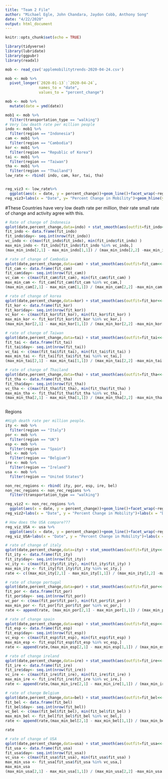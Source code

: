 ```yaml
---
title: "Team 2 File"
author: "Michael Egle, John Chandara, Jaydon Cobb, Anthony Song"
date: "4/22/2020"
output: html_document
---
```


```r
knitr::opts_chunk$set(echo = TRUE)
```

```r
library(tidyverse)
library(lubridate)
library(ggpubr)
library(readxl)

```


```r
mob <- read_csv('applemobilitytrends-2020-04-24.csv')

```

```r
mob <- mob %>%
  pivot_longer(`2020-01-13`:`2020-04-24`,
               names_to = "date",
               values_to = "percent_change")
```

```r
mob <- mob %>%
  mutate(date = ymd(date))
```



```r

mob1 <- mob %>%
  filter(transportation_type == "walking")
# Very low death rate per million people
indo <- mob1 %>%
  filter(region == "Indonesia")
cam <- mob1 %>%
  filter(region == "Cambodia")
kor <- mob1 %>%
  filter(region == "Republic of Korea")
tai <- mob1 %>%
  filter(region == "Taiwan")
tha <- mob1 %>%
  filter(region == "Thailand")
low_rate <- rbind( indo, cam, kor, tai, tha)


reg_viz3 <- low_rate%>%
  ggplot(aes(x = date, y = percent_change))+geom_line()+facet_wrap(~region)+geom_smooth()+ylim(0,200)
reg_viz3+labs(x = "Date", y= "Percent Change in Mobility")+geom_hline(yintercept = 125, linetype = "dashed", color = "red")

```

#These Countries have very low death rate per million, their rate small rate of change and activity agree with this. 
```r
# Rate of change of Indonesia
qplot(date,percent_change,data=indo) + stat_smooth(aes(outfit=fit_indo<<-..y..))
fit_indo <- data.frame(fit_indo)
fit_indo$day<- seq.int(nrow(fit_indo))
vc_indo <- c(max(fit_indo$fit_indo), min(fit_indo$fit_indo) )
max_min_indo <- fit_indo[fit_indo$fit_indo %in% vc_indo,]
(max_min_indo[2,1] - max_min_indo[1,1]) / (max_min_indo[2,2] -max_min_indo[1,2])

# rate of change of Cambodia
qplot(date,percent_change,data=cam) + stat_smooth(aes(outfit=fit_cam<<-..y..))
fit_cam <- data.frame(fit_cam)
fit_cam$day<- seq.int(nrow(fit_cam))
vc_cam <- c(max(fit_cam$fit_cam), min(fit_cam$fit_cam) )
max_min_cam <- fit_cam[fit_cam$fit_cam %in% vc_cam,]
(max_min_cam[2,1] - max_min_cam[1,1]) / (max_min_cam[2,2] -max_min_cam[1,2])

# rate of change of korea
qplot(date,percent_change,data=kor) + stat_smooth(aes(outfit=fit_kor<<-..y..))
fit_kor <- data.frame(fit_kor)
fit_kor$day<- seq.int(nrow(fit_kor))
vc_kor <- c(max(fit_kor$fit_kor), min(fit_kor$fit_kor) )
max_min_kor <- fit_kor[fit_kor$fit_kor %in% vc_kor,]
(max_min_kor[2,1] - max_min_kor[1,1]) / (max_min_kor[2,2] -max_min_kor[1,2])

# rate of change of Taiwan
qplot(date,percent_change,data=tai) + stat_smooth(aes(outfit=fit_tai<<-..y..))
fit_tai <- data.frame(fit_tai)
fit_tai$day<- seq.int(nrow(fit_tai))
vc_tai <- c(max(fit_tai$fit_tai), min(fit_tai$fit_tai) )
max_min_tai <- fit_tai[fit_tai$fit_tai %in% vc_tai,]
(max_min_tai[2,1] - max_min_tai[1,1]) / (max_min_tai[2,2] -max_min_tai[1,2])

# rate of change of Thailand
qplot(date,percent_change,data=tha) + stat_smooth(aes(outfit=fit_tha<<-..y..))
fit_tha <- data.frame(fit_tha)
fit_tha$day<- seq.int(nrow(fit_tha))
vc_tha <- c(max(fit_tha$fit_tha), min(fit_tha$fit_tha) )
max_min_tha <- fit_tha[fit_tha$fit_tha %in% vc_tha,]
(max_min_tha[2,1] - max_min_tha[1,1]) / (max_min_tha[2,2] -max_min_tha[1,2])



```


Regions
```r
#High death rate per million people. 
ity <- mob %>%
  filter(region == "Italy")
por <- mob %>%
  filter(region == "UK")
esp <- mob %>%
  filter(region == "Spain")
bel <- mob %>%
  filter(region == "Belgium")
ire <- mob %>%
  filter(region == "Ireland")
usa <- mob %>%
  filter(region == "United States")

non_rec_regions <- rbind( ity, por, esp, ire, bel)
non_rec_regions <- non_rec_regions %>%
  filter(transportation_type == "walking")

reg_viz2 <- non_rec_regions %>%
  ggplot(aes(x = date, y = percent_change))+geom_line()+facet_wrap(~region)+geom_smooth()+ylim(0,200)
reg_viz2+labs(x = "Date", y = "Percent Change in Mobility")+labs(x = "Date", y= "Percent Change in Mobility")+geom_hline(yintercept = 125, linetype = "dashed", color = "red")

# How does the USA compare???
reg_viz_USA <- usa %>%
  ggplot(aes(x = date, y = percent_change))+geom_line()+facet_wrap(~region)+geom_smooth()+ylim(0,200)
reg_viz_USA+labs(x = "Date", y = "Percent Change in Mobility")+labs(x = "Date", y= "Percent Change in Mobility")+geom_hline(yintercept = 125, linetype = "dashed", color = "red")


```


```r
# rate of change of italy
qplot(date,percent_change,data=ity) + stat_smooth(aes(outfit=fit_ity<<-..y..))
fit_ity <- data.frame(fit_ity)
fit_ity$day<- seq.int(nrow(fit_ity))
vc_ity <- c(max(fit_ity$fit_ity), min(fit_ity$fit_ity) )
max_min_ity <- fit_ity[fit_ity$fit_ity %in% vc_ity,]
rate <- c((max_min_ity[2,1] - max_min_ity[1,1]) / (max_min_ity[2,2] -max_min_ity[1,2]))

# rate of change portugal
qplot(date,percent_change,data=por) + stat_smooth(aes(outfit=fit_por<<-..y..))
fit_por <- data.frame(fit_por)
fit_por$day<- seq.int(nrow(fit_por))
vc_por <- c(max(fit_por$fit_por), min(fit_por$fit_por) )
max_min_por <- fit_por[fit_por$fit_por %in% vc_por,]
rate <- append(rate, (max_min_por[2,1] - max_min_por[1,1]) / (max_min_por[2,2] -max_min_por[1,2]))

# rate of change spain
qplot(date,percent_change,data=esp) + stat_smooth(aes(outfit=fit_esp<<-..y..))
fit_esp <- data.frame(fit_esp)
fit_esp$day<- seq.int(nrow(fit_esp))
vc_esp <- c(max(fit_esp$fit_esp), min(fit_esp$fit_esp) )
max_min_esp <- fit_esp[fit_esp$fit_esp %in% vc_esp,]
rate <- append(rate,(max_min_esp[2,1] - max_min_esp[1,1]) / (max_min_esp[2,2] -max_min_esp[1,2]))

# rate of change ireland
qplot(date,percent_change,data=ire) + stat_smooth(aes(outfit=fit_ire<<-..y..))
fit_ire <- data.frame(fit_ire)
fit_ire$day<- seq.int(nrow(fit_ire))
vc_ire <- c(max(fit_ire$fit_ire), min(fit_ire$fit_ire) )
max_min_ire <- fit_ire[fit_ire$fit_ire %in% vc_ire,]
rate <- append(rate,(max_min_ire[2,1] - max_min_ire[1,1]) / (max_min_ire[2,2] -max_min_ire[1,2]))

# rate of change Belgium
qplot(date,percent_change,data=bel) + stat_smooth(aes(outfit=fit_bel<<-..y..))
fit_bel <- data.frame(fit_bel)
fit_bel$day<- seq.int(nrow(fit_bel))
vc_bel <- c(max(fit_bel$fit_bel), min(fit_bel$fit_bel) )
max_min_bel <- fit_bel[fit_bel$fit_bel %in% vc_bel,]
rate <- append(rate,(max_min_bel[2,1] - max_min_bel[1,1]) / (max_min_bel[2,2] -max_min_bel[1,2]))

rate
```

```r
# rate of change of USA
qplot(date,percent_change,data=usa) + stat_smooth(aes(outfit=fit_usa<<-..y..))
fit_usa <- data.frame(fit_usa)
fit_usa$day<- seq.int(nrow(fit_usa))
vc_usa <- c(max(fit_usa$fit_usa), min(fit_usa$fit_usa) )
max_min_usa <- fit_usa[fit_usa$fit_usa %in% vc_usa,]
max_min_usa
(max_min_usa[2,1] - max_min_usa[1,1]) / (max_min_usa[2,2] -max_min_usa[1,2])

```

